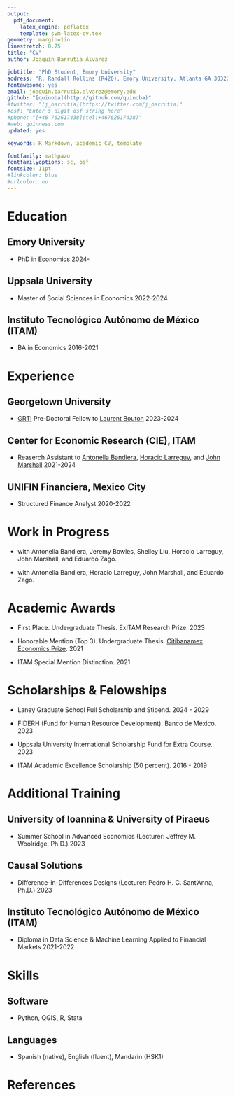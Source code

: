 ```yaml
---
output: 
  pdf_document:
    latex_engine: pdflatex
    template: svm-latex-cv.tex
geometry: margin=1in
linestretch: 0.75
title: "CV"
author: Joaquín Barrutia Álvarez

jobtitle: "PhD Student, Emory University"
address: "R. Randall Rollins (R420), Emory University, Atlanta GA 30322"
fontawesome: yes
email: joaquin.barrutia.alvarez@emory.edu  
github: "[quinoba](http://github.com/quinoba)"
#twitter: "[j_barrutia](https://twitter.com/j_barrutia)"
#osf: "Enter 5 digit osf string here"
#phone: "[+46 762617438](tel:+46762617438)"
#web: guinness.com
updated: yes

keywords: R Markdown, academic CV, template

fontfamily: mathpazo
fontfamilyoptions: sc, osf
fontsize: 11pt
#linkcolor: blue
#urlcolor: no
---
```


\cfoot{\scriptsize  Joaquín Barrutia - CV}

# Education

## Emory University
- PhD in Economics \hfill 2024-

## Uppsala University
- Master of Social Sciences in Economics \hfill 2022-2024

## Instituto Tecnológico Autónomo de México (ITAM)

- BA in Economics  \hfill 2016-2021


# Experience


## Georgetown University


- [GRTI](https://upperesearch.org/grti/) Pre-Doctoral Fellow to [Laurent Bouton](https://sites.google.com/site/boutonllj/) \hfill 2023-2024

## Center for Economic Research (CIE), ITAM
- Reaserch Assistant to [Antonella Bandiera](https://www.antonellabandiera.com/), [Horacio Larreguy](https://sites.google.com/site/hlarreguy/), and [John Marshall](https://john-l-marshall.github.io/) \hfill 2021-2024

  

## UNIFIN Financiera, Mexico City

- Structured Finance Analyst \hfill 2020-2022



# Work in Progress

- \textit{Harnessing Social Influencers or Using X Ads to Counter Misinformation in the Global South?} with Antonella Bandiera, Jeremy Bowles, Shelley Liu, Horacio Larreguy, John Marshall, and Eduardo Zago. \hfill \href{https://www.socialscienceregistry.org/trials/14139}{[Pre-registration]}

- \textit{Can AI exponentiate Fact-checking Efforts in the Global South?} with Antonella Bandiera, Horacio Larreguy, John Marshall, and Eduardo Zago.

# Academic Awards

- First Place. Undergraduate Thesis. ExITAM Research Prize. \hfill 2023

- Honorable Mention (Top 3). Undergraduate Thesis. [Citibanamex Economics Prize](https://www.banamex.com/premioeconomia/index.html). \hfill 2021

- ITAM Special Mention Distinction. \hfill 2021

# Scholarships & Felowships

- Laney Graduate School Full Scholarship and Stipend. \hfill 2024 - 2029

- FIDERH (Fund for Human Resource Development). Banco de México. \hfill 2023

- Uppsala University International Scholarship Fund for Extra Course. \hfill 2023

- ITAM Academic Excellence Scholarship (50 percent). \hfill 2016 - 2019



\newpage

# Additional Training

## University of Ioannina & University of Piraeus

- Summer School in Advanced Economics (Lecturer: Jeffrey M. Woolridge, Ph.D.) \hfill 2023


## Causal Solutions

- Difference-in-Differences Designs (Lecturer: Pedro H. C. Sant'Anna, Ph.D.) \hfill 2023

## Instituto Tecnológico Autónomo de México (ITAM)

- Diploma in Data Science & Machine Learning Applied to Financial Markets \hfill 2021-2022


# Skills

## Software

- Python, QGIS, R, Stata

## Languages

- Spanish (native), English (fluent), Mandarin (HSK1)

# References

\begin{minipage}[t]{0.5\textwidth}
Horacio Larreguy\\
Associate Professor\\
ITAM\\
Mexico City, Mexico\\
\faEnvelopeO \text{} \href{mailto:horacio.larreguy@itam.mx}{horacio.larreguy@itam.mx}
\end{minipage}
\begin{minipage}[t]{0.5\textwidth}
Laurent Bouton\\
Professor\\
Georgetown University\\
Washington, D.C., United States\\
\faEnvelopeO \text{} \href{mailto:lb910@georgetown.edu}{lb910@georgetown.edu}
\end{minipage}
\
\begin{minipage}[t]{0.5\textwidth}
John Marshall\\
Associate Professor\\
Columbia University\\
New York, United States\\
\faEnvelopeO \text{} \href{mailto:jm4401@columbia.edu }{jm4401@columbia.edu}
\end{minipage}
\begin{minipage}[t]{0.5\textwidth}
Antonella Bandiera\\
Assistant Professor\\
ITAM \\
Mexico City, Mexico\\
\faEnvelopeO \text{} \href{mailto:antonella.bandiera@itam.mx}{antonella.bandiera@itam.mx}
\end{minipage}

